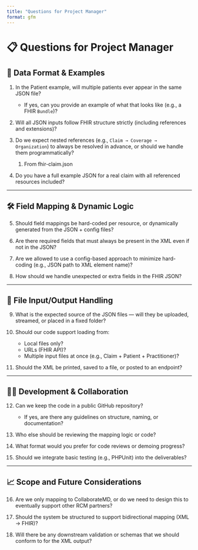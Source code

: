```yaml
---
title: "Questions for Project Manager"
format: gfm
---
```


# 📋 Questions for Project Manager

## 🧾 Data Format & Examples

1. In the Patient example, will multiple patients ever appear in the same JSON file?
   - If yes, can you provide an example of what that looks like (e.g., a FHIR `Bundle`)?

2. Will all JSON inputs follow FHIR structure strictly (including references and extensions)?

3. Do we expect nested references (e.g., `Claim → Coverage → Organization`) to always be resolved in advance, or should we handle them programmatically?
   1. From fhir-claim.json 




4. Do you have a full example JSON for a real claim with all referenced resources included?

---

## 🛠 Field Mapping & Dynamic Logic

5. Should field mappings be hard-coded per resource, or dynamically generated from the JSON + config files?

6. Are there required fields that must always be present in the XML even if not in the JSON?

7. Are we allowed to use a config-based approach to minimize hard-coding (e.g., JSON path to XML element name)?

8. How should we handle unexpected or extra fields in the FHIR JSON?

---

## 📂 File Input/Output Handling

9. What is the expected source of the JSON files — will they be uploaded, streamed, or placed in a fixed folder?

10. Should our code support loading from:
    - Local files only?
    - URLs (FHIR API)?
    - Multiple input files at once (e.g., Claim + Patient + Practitioner)?

11. Should the XML be printed, saved to a file, or posted to an endpoint?

---

## 👨‍💻 Development & Collaboration

12. Can we keep the code in a public GitHub repository?
    - If yes, are there any guidelines on structure, naming, or documentation?

13. Who else should be reviewing the mapping logic or code?

14. What format would you prefer for code reviews or demoing progress?

15. Should we integrate basic testing (e.g., PHPUnit) into the deliverables?

---

## 📈 Scope and Future Considerations

16. Are we only mapping to CollaborateMD, or do we need to design this to eventually support other RCM partners?

17. Should the system be structured to support bidirectional mapping (XML → FHIR)?

18. Will there be any downstream validation or schemas that we should conform to for the XML output?

